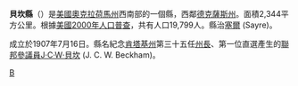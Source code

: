 {{Infobox U.S. County
| county = 貝坎縣
| state = 俄克拉何馬州
| en county = Beckham County
| en state = Oklahoma
| seal =               
| founded year = 
| founded date = November 16, 1907 (date of [[Oklahoma|Oklahoma]]'s statehood) 
| seat wl = Sayre
| largest city wl = Elk City
| area_total_sq_mi = 904
| area_total_km2 = 2342
| area_land_sq_mi = 902
| area_land_km2 = 2336
| area_water_sq_mi = 2
| area_water_km2 = 6
| area percentage = 0.26%
| census yr = 2000
| pop = 19799
| density_sq_mi = 22
| density_km2 = 8
| time zone = Central
| UTC offset = -6
| DST offset = -5
| district = 3rd
| footnotes = 
| web =
| named for =[[J._C._W._Beckham|J. C. W. Beckham]]
}}
'''貝坎縣'''（{{lang-en|Beckham County}}）是[[美國|美國]][[奧克拉荷馬州|奧克拉荷馬州]]西南部的一個縣，西鄰[[德克薩斯州|德克薩斯州]]。面積2,344平方公里。根據[[美國2000年人口普查|美國2000年人口普查]]，共有人口19,799人。縣治[[塞尔_(俄克拉何马州)|塞爾]] (Sayre)。

成立於1907年7月16日。縣名紀念[[肯塔基州|肯塔基州]]第三十五任[[肯塔基州州長|州長]]、第一位直選產生的[[美國參議院|聯邦參議員]][[J·C·W·貝坎|J·C·W·貝坎]] (J. C. W. Beckham)。
{{Oklahoma-stub}}
{{Oklahoma}}

[[Category:俄克拉何马州行政区划|B]]